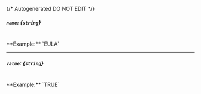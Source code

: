 {/* Autogenerated DO NOT EDIT  */}
##### `name`: *{`string`}*
<br/>
**Example:** `EULA`

---
##### `value`: *{`string`}*
<br/>
**Example:** `TRUE`

